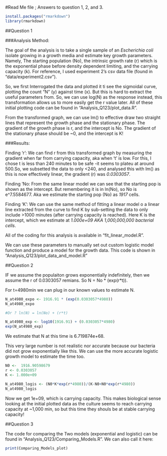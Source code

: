 #Read Me file ; Answers to question 1, 2, and 3.

```r
install.packages("rmarkdown")
library(rmarkdown)
```


##Question 1

###Analysis Method:

The goal of the analysis is to take a single sample of an _Escherichia coli_ isolate growing in a growth media and estimate key growth parameters.  Namely, The starting population (No), the intrinsic growth rate (r) which is the exponential phase before density dependent limiting, and the carrying capacity (k). For reference,  I used experiment 2's csv data file (found in "data/experiment2.csv").

So,  we first Interrogated the data and plotted it ti see the sigmoidal curve, plotting the count "N" (y) against time (x). But this is hard to extract the useful parameters from. So, we can use log(N) as the response instead, this transformation allows us to more easily get the r value later. All of these initial plotting code can be found in "Analysis_Q123/plot_data.R".

From the transformed graph, we can use lm() to effective draw two straight lines that represent the growth phase and the stationary phase. The gradient of the growth phase is r, and the intercept is No. The gradient of the stationary phase should be ~0, and the intercept is K!

###Results:

Finding 'r': 
We can find r from this transformed graph by measuring the gradient when far from carrying capacity,  aka when 't' is low. For this, I chose t is less than 240 minutes to be safe -it seems to plateu at around 500.So, we subsetted the data to only <240, and analysed this with lm() as this is now effectively linear, the gradient (r) was *0.0303057*.

Finding 'No:
From the same linear model we can see that the starting pop is shown as the intercept. But remembering it is in ln(No), so No is e^7.5584677. Aka we estimate the starting pop (No) as *1917* cells. 

Finding 'K':
We can use the same method of fitting a linear model o a linear line extracted from the curve to find K by sub-setting the data to only include >1000 minutes (after carrying capacity is reached). Here K is the intercept, which we estimate at *1.000e+09 AKA 1,000,000,000 bacterial cells*.

All of the coding for this analysis is available in "fit_linear_model.R".

We can use these parameters to manually set out custom logistic model function and produce a model for the growth data. This code is shown in "Analysis_Q123/plot_data_and_model.R"

##Question 2

IF we assume the populaiton grows exponentially indefinitely, then we assume the r of 0.0303057 remians. 
So N = No * (exp(r*t)). 

For t=4980min we can plug in our known values to estimate N.

```r
N_at4980_expo <- 1916.91 * (exp(0.0303057*4980))
N_at4980_expo

#Or ? ln(N) = ln(No) + (r*t)

N_at4980_exp <- log10(1916.91) + (0.0303057*4980)
exp(N_at4980_exp)

```

We estimate that N at this time is 6.719874e+68.

This very large number is not realistic nor accurate because our bacteria did not grow exponentially like this. We can use the more accurate logistic growth model to estimate the time too. 

```r
N0 <-  1916.90598679 
r <- 0.0303057 
K <- 1.000e+09

N_at4980_logis <- (N0*K*exp(r*4980))/(K-N0+N0*exp(r*4980))
N_at4980_logis
```
Now we get 1e+09, which is carrying capacity. This makes biological sense looking at the initial plotted data as the culture seems to reach carrying capacity at ~1,000 min, so but this time they shouls be at stable carrying capacity!

##Question 3

The code for comparing the Two models (exponential and logistic) can be found in "Analysis_Q123/Comparing_Models.R". We can also call it here:

```r
print(Comparing_Models_plot)
```




